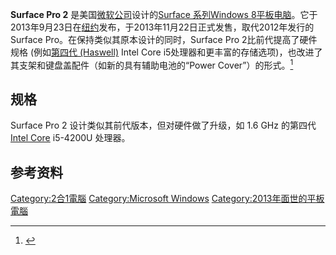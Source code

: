 {{NoteTA |G1=IT}}
{{Infobox information appliance
| name          = {{visible anchor|Surface Pro 2}}
| image         =  
|caption       = 
| developer    = [[Microsoft|Microsoft]]
| manufacturer = 
| releasedate   = {{Start date|2013|10|22}}
| os            = [[Windows_8.1|Windows 8.1 Pro]] [[64-bit|64-bit]]
| power         = 151.2 [[Joule|kJ]] (42 [[Kilowatt_hour|W·h]]) [[Lithium-ion_battery|battery]]
| soc           = 
| cpu           = 双核1.6 GHz (Turbo Boost 2.7 GHz) [[Intel_Core_i5#Core_i5_2|Intel Core i5]]-4200U
| storage       = 64 GB, 128 GB, 256 GB, 512 GB 内置[[固态硬盘|SSD]]；配有[[microSDXC|microSDXC]]读卡器
| memory        = 4/8 [[Gigabyte|GB]] [[Multi-channel_memory_architecture#Dual-channel_architecture|双通道]] DDR3-1600 (25.6 GB/sec)
| display       = {{convert|10.6|in|cm}} 1920 x 1080 px (208 [[每英寸像素|ppi]]) [[ClearType|ClearType]] HD screen with 16:9 [[aspect_ratio|aspect ratio]]
| graphics      = [[Intel_HD_Graphics|Intel HD Graphics 4400]]
| sound         = Stereo speakers
| input         = 10-点[[多点触控|触控]][[数码绘图板|数码绘图板]][[触控式萤幕|屏幕]], [[Low-key_lighting|ambient light]] sensor, 3-轴[[加速规|加速度传感器]], 3-axis [[gyroscope|gyroscope]], [[磁强计|compass]], 双[[麦克风|麦克风]]
| controllers   = 
| camera       = '''前置''': 1.2 MP, 720p HD <br />'''后置''': 1.2 MP AF, 720p HD
| touchpad      = 
| connectivity  = 2×2 [[MIMO|MIMO]] [[Wi-Fi|Wi-Fi]] ([[IEEE_802.11|802.11]] [[IEEE_802.11a-1999|a]]/[[IEEE_802.11b-1999|b]]/[[IEEE_802.11g-2003|g]]/[[IEEE_802.11n-2009|n]]), [[Bluetooth_4.0|Bluetooth 4.0]], [[USB_3.0|USB 3.0]], [[Mini_DisplayPort|Mini DisplayPort 1.2]]
| service       = <!-- online service/s offered --> [[Windows_Store|Windows Store]], [[SkyDrive|SkyDrive]], [[Xbox_Music|Xbox Music]], [[List_of_Xbox_games_on_Windows|Xbox Games]], [[Xbox_Video|Xbox Video]]
| dimensions    = {{convert|10.81|in|cm}} ''(w)''<br />{{convert|6.81|in|cm}} ''(h)''<br />{{convert|0.5315|in|mm}} ''(d)''
| weight        = {{convert|1.984|lbs|g}}
| topgame       = 
| compatibility = 
| predecessor   = [[Surface_Pro|Surface Pro]]
| successor    =[[Surface_Pro_3|Surface Pro 3]]
| related       = 
}}
{{Surface}}
'''Surface Pro 2''' 是美国[[Microsoft|微软公司]]设计的[[Microsoft_Surface|Surface 系列]][[Windows_8|Windows 8]][[平板电脑|平板电脑]]。它于2013年9月23日在[[纽约|纽约]]发布，于2013年11月22日正式发售，取代2012年发行的Surface Pro。在保持类似其原本设计的同时，Surface Pro 2比前代提高了硬件规格 (例如[[英特尔Haswell|第四代 (Haswell)]] Intel Core i5处理器和更丰富的存储选项)，也改进了其支架和键盘盖配件（如新的具有辅助电池的“Power Cover”）的形式。<ref name=engadget-pro2>{{cite web|title=Microsoft's new Surface Pro 2 gets official|url=http://www.engadget.com/2013/09/23/microsoft-new-surface-pro-2-gets-official/|work=Engadget|accessdate=23 September 2013|archive-date=2013-10-05|archive-url=https://web.archive.org/web/20131005081423/http://www.engadget.com/2013/09/23/microsoft-new-surface-pro-2-gets-official/|dead-url=no}}</ref>

== 规格 ==
Surface Pro 2 设计类似其前代版本，但对硬件做了升级，如 1.6 GHz 的第四代 [[Intel_Core|Intel Core]] i5-4200U 处理器。

== 参考资料 ==
{{reflist}}

{{S-start}}{{Succession box
 | title = Surface Pro 2
 | years = 2013
 | before = [[Surface_Pro|Surface Pro]]
 | after = - [[Surface_Pro_3|Surface Pro 3]]
}}
{{S-end}}

{{Windows tablets}}
{{Microsoft}}
[[Category:2合1電腦|Category:2合1電腦]]
[[Category:Microsoft_Windows|Category:Microsoft Windows]]
[[Category:2013年面世的平板電腦|Category:2013年面世的平板電腦]]